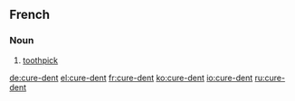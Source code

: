 ==French==
{{wikipedia|lang=fr}}

===Noun===
{{fr-noun|m|current=[[cure#French|cure]]-[[dent#French|dent]]|plural=cure-dents}}

# [[toothpick]] 

[[de:cure-dent]]
[[el:cure-dent]]
[[fr:cure-dent]]
[[ko:cure-dent]]
[[io:cure-dent]]
[[ru:cure-dent]]